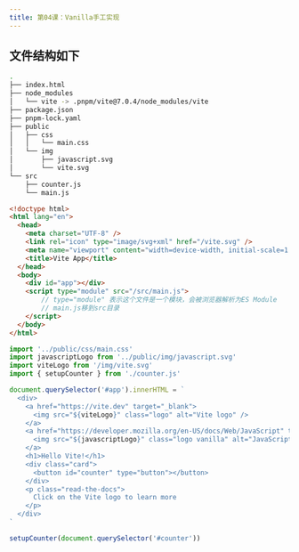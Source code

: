 ```yaml
---
title: 第04课：Vanilla手工实现
---
```

## 文件结构如下
```bash
.
├── index.html
├── node_modules
│   └── vite -> .pnpm/vite@7.0.4/node_modules/vite
├── package.json
├── pnpm-lock.yaml
├── public
│   ├── css
│   │   └── main.css
│   └── img
│       ├── javascript.svg
│       └── vite.svg
└── src
    ├── counter.js
    └── main.js
```
```html filename="index.html" switcher
<!doctype html>
<html lang="en">
  <head>
    <meta charset="UTF-8" />
    <link rel="icon" type="image/svg+xml" href="/vite.svg" />
    <meta name="viewport" content="width=device-width, initial-scale=1.0" />
    <title>Vite App</title>
  </head>
  <body>
    <div id="app"></div>
    <script type="module" src="/src/main.js">
        // type="module" 表示这个文件是一个模块，会被浏览器解析为ES Module
        // main.js移到src目录
    </script>
  </body>
</html>
```
```js filename="src/main.js" switcher
import '../public/css/main.css'
import javascriptLogo from '../public/img/javascript.svg'
import viteLogo from '/img/vite.svg'
import { setupCounter } from './counter.js'

document.querySelector('#app').innerHTML = `
  <div>
    <a href="https://vite.dev" target="_blank">
      <img src="${viteLogo}" class="logo" alt="Vite logo" />
    </a>
    <a href="https://developer.mozilla.org/en-US/docs/Web/JavaScript" target="_blank">
      <img src="${javascriptLogo}" class="logo vanilla" alt="JavaScript logo" />
    </a>
    <h1>Hello Vite!</h1>
    <div class="card">
      <button id="counter" type="button"></button>
    </div>
    <p class="read-the-docs">
      Click on the Vite logo to learn more
    </p>
  </div>
`

setupCounter(document.querySelector('#counter'))
```
